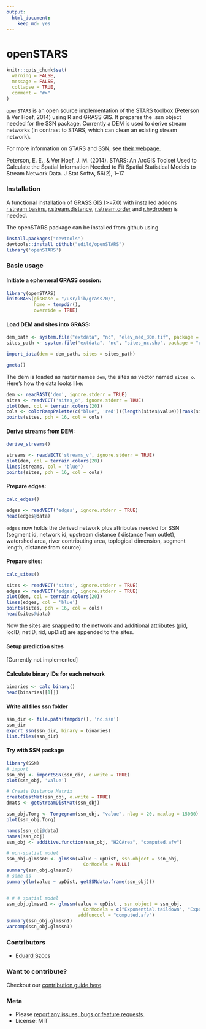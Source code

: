 ```yaml
---
output:
  html_document:
    keep_md: yes
---
```

openSTARS
=============

```r
knitr::opts_chunk$set(
  warning = FALSE,
  message = FALSE,
  collapse = TRUE,
  comment = "#>"
)
```


`openSTARS` is an open source implementation of the STARS toolbox (Peterson & Ver Hoef, 2014) using R and GRASS GIS.
It prepares the .ssn object needed for the SSN package.
Currently a DEM is used to derive stream networks (in contrast to STARS, which can clean an existing stream network).

For more information on STARS and SSN, see [their webpage](http://www.fs.fed.us/rm/boise/AWAE/projects/SpatialStreamNetworks.shtml).

Peterson, E. E., & Ver Hoef, J. M. (2014). STARS: An ArcGIS Toolset Used to Calculate the Spatial Information Needed to Fit Spatial Statistical Models to Stream Network Data. J Stat Softw, 56(2), 1–17.


### Installation
A functional installation of [GRASS GIS (>=7.0)](https://grass.osgeo.org/#) with installed addons [r.stream.basins](https://grass.osgeo.org/grass70/manuals/addons/r.stream.basins.html), [r.stream.distance](https://grass.osgeo.org/grass70/manuals/addons/r.stream.distance.html), [r.stream.order](https://grass.osgeo.org/grass70/manuals/addons/r.stream.order.html) and 
[r.hydrodem](https://grass.osgeo.org/grass70/manuals/addons/r.hydrodem.html) is needed.

The openSTARS package can be installed from github using

```r
install.packages("devtools")
devtools::install_github("edild/openSTARS")
library('openSTARS')
```


### Basic usage

#### Initiate a ephemeral GRASS session:
```r
library(openSTARS)
initGRASS(gisBase = "/usr/lib/grass70/",
          home = tempdir(),
          override = TRUE)
```

#### Load DEM and sites into GRASS:

```r
dem_path <- system.file("extdata", "nc", "elev_ned_30m.tif", package = "openSTARS")
sites_path <- system.file("extdata", "nc", "sites_nc.shp", package = "openSTARS")

import_data(dem = dem_path, sites = sites_path)

gmeta()
```

The dem is loaded as raster names `dem`, the sites as vector named `sites_o`.
Here's how the data looks like:

```r
dem <- readRAST('dem', ignore.stderr = TRUE)
sites <- readVECT('sites_o', ignore.stderr = TRUE)
plot(dem, col = terrain.colors(20))
cols <- colorRampPalette(c("blue", 'red'))(length(sites$value))[rank(sites$value)]
points(sites, pch = 16, col = cols)
```

#### Derive streams from DEM:
```r
derive_streams()
```

```r
streams <- readVECT('streams_v', ignore.stderr = TRUE)
plot(dem, col = terrain.colors(20))
lines(streams, col = 'blue')
points(sites, pch = 16, col = cols)
```

#### Prepare edges:

```r
calc_edges()
```

```r
edges <- readVECT('edges', ignore.stderr = TRUE)
head(edges@data)
```

`edges` now holds the derived network plus attributes needed for SSN (segment id, network id, upstream distance ( distance from outlet), watershed area, river contributing area, toplogical dimension, segment length, distance from source)


#### Prepare sites:

```r
calc_sites()
```

```r
sites <- readVECT('sites', ignore.stderr = TRUE)
edges <- readVECT('edges', ignore.stderr = TRUE)
plot(dem, col = terrain.colors(20))
lines(edges, col = 'blue')
points(sites, pch = 16, col = cols)
head(sites@data)
```

Now the sites are snapped to the network and additional attributes (pid, locID, netID, rid, upDist) are appended to the sites.

#### Setup prediction sites

[Currently not implemented]

#### Calculate binary IDs for each network

```r
binaries <- calc_binary()
head(binaries[[1]])
```


#### Write all files ssn folder

```r
ssn_dir <- file.path(tempdir(), 'nc.ssn')
ssn_dir
export_ssn(ssn_dir, binary = binaries)
list.files(ssn_dir)
```


#### Try with SSN package
```r
library(SSN)
# import
ssn_obj <- importSSN(ssn_dir, o.write = TRUE)
plot(ssn_obj, 'value')

# Create Distance Matrix
createDistMat(ssn_obj, o.write = TRUE)
dmats <- getStreamDistMat(ssn_obj)

ssn_obj.Torg <- Torgegram(ssn_obj, "value", nlag = 20, maxlag = 15000)
plot(ssn_obj.Torg)

names(ssn_obj@data)
names(ssn_obj)
ssn_obj <- additive.function(ssn_obj, "H2OArea", "computed.afv")

# non-spatial model
ssn_obj.glmssn0 <- glmssn(value ~ upDist, ssn.object = ssn_obj,
                            CorModels = NULL)
summary(ssn_obj.glmssn0)
# same as
summary(lm(value ~ upDist, getSSNdata.frame(ssn_obj)))


# # # spatial model
ssn_obj.glmssn1 <- glmssn(value ~ upDist , ssn.object = ssn_obj,
                            CorModels = c("Exponential.taildown", "Exponential.tailup"),
                          addfunccol = "computed.afv")
summary(ssn_obj.glmssn1)
varcomp(ssn_obj.glmssn1)
```


### Contributors

+ [Eduard Szöcs](https://github.com/EDiLD)

### Want to contribute?

Checkout our [contribution guide here](https://github.com/edild/openSTARS/blob/master/CONTRIBUTING.md).

### Meta

* Please [report any issues, bugs or feature requests](https://github.com/edild/openSTARS/issues).
* License: MIT
